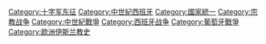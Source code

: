 {{Commons category|Reconquista}}
{{Catmore}}

[[Category:十字军东征|Category:十字军东征]]
[[Category:中世紀西班牙|Category:中世紀西班牙]]
[[Category:國家統一|Category:國家統一]]
[[Category:宗教战争|Category:宗教战争]]
[[Category:中世紀戰爭|Category:中世紀戰爭]]
[[Category:西班牙战争|Category:西班牙战争]]
[[Category:葡萄牙戰爭|Category:葡萄牙戰爭]]
[[Category:欧洲伊斯兰教史|Category:欧洲伊斯兰教史]]